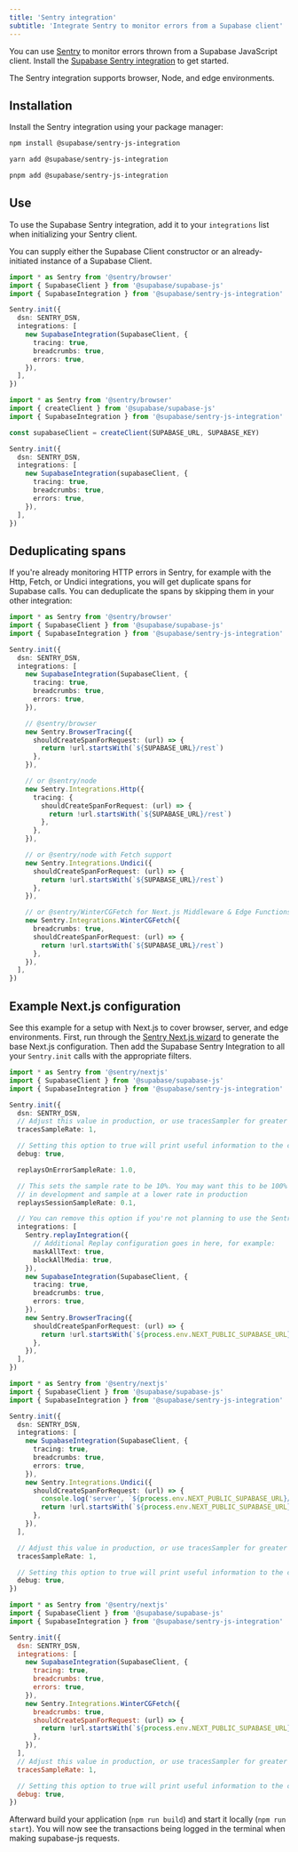```yaml
---
title: 'Sentry integration'
subtitle: 'Integrate Sentry to monitor errors from a Supabase client'
---
```


You can use [Sentry](https://sentry.io/welcome/) to monitor errors thrown from a Supabase JavaScript client. Install the [Supabase Sentry integration](https://github.com/supabase-community/sentry-integration-js) to get started.

The Sentry integration supports browser, Node, and edge environments.

## Installation

Install the Sentry integration using your package manager:

<Tabs scrollable queryGroup="package-manager" defaultActiveId="npm" type="underlined" size="small" >

<TabPanel id="npm" label="npm">

```sh
npm install @supabase/sentry-js-integration
```

</TabPanel>

<TabPanel id="yarn" label="yarn">

```sh
yarn add @supabase/sentry-js-integration
```

</TabPanel>

<TabPanel id="pnpm" label="pnpm">

```sh
pnpm add @supabase/sentry-js-integration
```

</TabPanel>

</Tabs>

## Use

To use the Supabase Sentry integration, add it to your `integrations` list when initializing your Sentry client.

You can supply either the Supabase Client constructor or an already-initiated instance of a Supabase Client.

<Tabs scrollable defaultActiveId="constructor" type="underlined" size="small">

<TabPanel id="constructor" label="With constructor">

```ts
import * as Sentry from '@sentry/browser'
import { SupabaseClient } from '@supabase/supabase-js'
import { SupabaseIntegration } from '@supabase/sentry-js-integration'

Sentry.init({
  dsn: SENTRY_DSN,
  integrations: [
    new SupabaseIntegration(SupabaseClient, {
      tracing: true,
      breadcrumbs: true,
      errors: true,
    }),
  ],
})
```

</TabPanel>

<TabPanel id="instance" label="With instance">

```ts
import * as Sentry from '@sentry/browser'
import { createClient } from '@supabase/supabase-js'
import { SupabaseIntegration } from '@supabase/sentry-js-integration'

const supabaseClient = createClient(SUPABASE_URL, SUPABASE_KEY)

Sentry.init({
  dsn: SENTRY_DSN,
  integrations: [
    new SupabaseIntegration(supabaseClient, {
      tracing: true,
      breadcrumbs: true,
      errors: true,
    }),
  ],
})
```

</TabPanel>

</Tabs>

## Deduplicating spans

If you're already monitoring HTTP errors in Sentry, for example with the Http, Fetch, or Undici integrations, you will get duplicate spans for Supabase calls. You can deduplicate the spans by skipping them in your other integration:

```ts
import * as Sentry from '@sentry/browser'
import { SupabaseClient } from '@supabase/supabase-js'
import { SupabaseIntegration } from '@supabase/sentry-js-integration'

Sentry.init({
  dsn: SENTRY_DSN,
  integrations: [
    new SupabaseIntegration(SupabaseClient, {
      tracing: true,
      breadcrumbs: true,
      errors: true,
    }),

    // @sentry/browser
    new Sentry.BrowserTracing({
      shouldCreateSpanForRequest: (url) => {
        return !url.startsWith(`${SUPABASE_URL}/rest`)
      },
    }),

    // or @sentry/node
    new Sentry.Integrations.Http({
      tracing: {
        shouldCreateSpanForRequest: (url) => {
          return !url.startsWith(`${SUPABASE_URL}/rest`)
        },
      },
    }),

    // or @sentry/node with Fetch support
    new Sentry.Integrations.Undici({
      shouldCreateSpanForRequest: (url) => {
        return !url.startsWith(`${SUPABASE_URL}/rest`)
      },
    }),

    // or @sentry/WinterCGFetch for Next.js Middleware & Edge Functions
    new Sentry.Integrations.WinterCGFetch({
      breadcrumbs: true,
      shouldCreateSpanForRequest: (url) => {
        return !url.startsWith(`${SUPABASE_URL}/rest`)
      },
    }),
  ],
})
```

## Example Next.js configuration

See this example for a setup with Next.js to cover browser, server, and edge environments. First, run through the [Sentry Next.js wizard](https://docs.sentry.io/platforms/javascript/guides/nextjs/#install) to generate the base Next.js configuration. Then add the Supabase Sentry Integration to all your `Sentry.init` calls with the appropriate filters.

<Tabs scrollable defaultActiveId="browser" type="underlined" size="small">

<TabPanel id="browser" label="Browser">

```ts sentry.client.config.ts
import * as Sentry from '@sentry/nextjs'
import { SupabaseClient } from '@supabase/supabase-js'
import { SupabaseIntegration } from '@supabase/sentry-js-integration'

Sentry.init({
  dsn: SENTRY_DSN,
  // Adjust this value in production, or use tracesSampler for greater control
  tracesSampleRate: 1,

  // Setting this option to true will print useful information to the console while you're setting up Sentry.
  debug: true,

  replaysOnErrorSampleRate: 1.0,

  // This sets the sample rate to be 10%. You may want this to be 100% while
  // in development and sample at a lower rate in production
  replaysSessionSampleRate: 0.1,

  // You can remove this option if you're not planning to use the Sentry Session Replay feature:
  integrations: [
    Sentry.replayIntegration({
      // Additional Replay configuration goes in here, for example:
      maskAllText: true,
      blockAllMedia: true,
    }),
    new SupabaseIntegration(SupabaseClient, {
      tracing: true,
      breadcrumbs: true,
      errors: true,
    }),
    new Sentry.BrowserTracing({
      shouldCreateSpanForRequest: (url) => {
        return !url.startsWith(`${process.env.NEXT_PUBLIC_SUPABASE_URL}/rest`)
      },
    }),
  ],
})
```

</TabPanel>

<TabPanel id="server" label="Server">

```ts sentry.server.config.ts
import * as Sentry from '@sentry/nextjs'
import { SupabaseClient } from '@supabase/supabase-js'
import { SupabaseIntegration } from '@supabase/sentry-js-integration'

Sentry.init({
  dsn: SENTRY_DSN,
  integrations: [
    new SupabaseIntegration(SupabaseClient, {
      tracing: true,
      breadcrumbs: true,
      errors: true,
    }),
    new Sentry.Integrations.Undici({
      shouldCreateSpanForRequest: (url) => {
        console.log('server', `${process.env.NEXT_PUBLIC_SUPABASE_URL}/rest`, url)
        return !url.startsWith(`${process.env.NEXT_PUBLIC_SUPABASE_URL}/rest`)
      },
    }),
  ],

  // Adjust this value in production, or use tracesSampler for greater control
  tracesSampleRate: 1,

  // Setting this option to true will print useful information to the console while you're setting up Sentry.
  debug: true,
})
```

</TabPanel>

<TabPanel id="edge" label="Middleware & Edge">

```js sentry.edge.config.ts
import * as Sentry from '@sentry/nextjs'
import { SupabaseClient } from '@supabase/supabase-js'
import { SupabaseIntegration } from '@supabase/sentry-js-integration'

Sentry.init({
  dsn: SENTRY_DSN,
  integrations: [
    new SupabaseIntegration(SupabaseClient, {
      tracing: true,
      breadcrumbs: true,
      errors: true,
    }),
    new Sentry.Integrations.WinterCGFetch({
      breadcrumbs: true,
      shouldCreateSpanForRequest: (url) => {
        return !url.startsWith(`${process.env.NEXT_PUBLIC_SUPABASE_URL}/rest`)
      },
    }),
  ],
  // Adjust this value in production, or use tracesSampler for greater control
  tracesSampleRate: 1,

  // Setting this option to true will print useful information to the console while you're setting up Sentry.
  debug: true,
})
```

</TabPanel>

</Tabs>

Afterward build your application (`npm run build`) and start it locally (`npm run start`). You will now see the transactions being logged in the terminal when making supabase-js requests.
